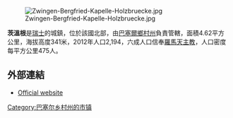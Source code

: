 [[Image:Zwingen-Bergfried-Kapelle-Holzbruecke.jpg|right]]

'''茨溫根'''是[[瑞士|瑞士]]的城鎮，位於該國北部，由[[巴塞爾鄉村州|巴塞爾鄉村州]]負責管轄，面積4.62平方公里，海拔高度341米，2012年人口2,194，六成人口信奉[[羅馬天主教|羅馬天主教]]，人口密度每平方公里475人。

==外部連結==
* [http://www.zwingen.ch Official website] {{Wayback|url=http://www.zwingen.ch/ |date=20130705134049 }} {{de icon}}

{{Switzerland-geo-stub}}
[[Category:巴塞尔乡村州的市镇|Category:巴塞尔乡村州的市镇]]